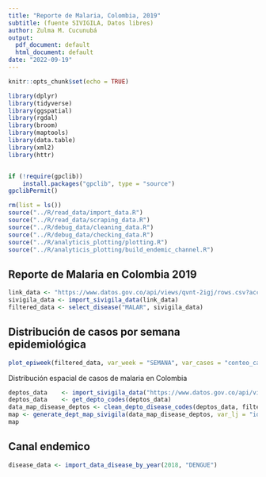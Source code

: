 ```yaml
---
title: "Reporte de Malaria, Colombia, 2019"
subtitle: (fuente SIVIGILA, Datos libres)
author: Zulma M. Cucunubá
output:
  pdf_document: default
  html_document: default
date: "2022-09-19"
---
```


```r
knitr::opts_chunk$set(echo = TRUE)

library(dplyr)
library(tidyverse)
library(ggspatial)
library(rgdal)
library(broom)
library(maptools)
library(data.table)
library(xml2)
library(httr)


if (!require(gpclib)) 
    install.packages("gpclib", type = "source")
gpclibPermit()

rm(list = ls())
source("../R/read_data/import_data.R")
source("../R/read_data/scraping_data.R")
source("../R/debug_data/cleaning_data.R")
source("../R/debug_data/checking_data.R")
source("../R/analyticis_plotting/plotting.R")
source("../R/analyticis_plotting/build_endemic_channel.R")
```

## Reporte de Malaria en Colombia 2019

```r
link_data <- "https://www.datos.gov.co/api/views/qvnt-2igj/rows.csv?accessType=DOWNLOAD"
sivigila_data <- import_sivigila_data(link_data)
filtered_data <- select_disease("MALAR", sivigila_data)

```

## Distribución de casos por semana epidemiológica


```r

plot_epiweek(filtered_data, var_week = "SEMANA", var_cases = "conteo_casos", year = 2019, type = "date", xlabel = "Fecha de semana epidemiológica")

```

Distribución espacial de casos de malaria en Colombia

```r
deptos_data    <- import_sivigila_data("https://www.datos.gov.co/api/views/gdxc-w37w/rows.csv?accessType=DOWNLOAD")
deptos_data    <- get_depto_codes(deptos_data)
data_map_disease_deptos <- clean_depto_disease_codes(deptos_data, filtered_data)
map <- generate_dept_map_sivigila(data_map_disease_deptos, var_lj = "id")
map

```
## Canal endemico

```r

disease_data <- import_data_disease_by_year(2018, "DENGUE")

```
 